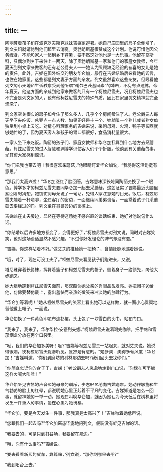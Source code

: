 ```yaml
---
---
---
```

title: 一
---




陶丽带着孩子们在波克罗夫斯克妹妹吉娣家避暑。她自己庄园里的房子全倒塌了，列文夫妇就请她到他们那里去消夏。奥勃朗斯基很赞成这个计划。他说可惜他因公务缠身，不能和家人一起到乡下避暑，要不然这对他也是一大乐事。他留在莫斯科，只偶尔到乡下来住上一两天。除了奥勃朗斯基一家和他们的家庭女教师，今年夏天到列文家来做客的还有老公爵夫人——她认为照顾缺乏经验的有喜的女儿是她的责任。此外，吉娣在国外结交的朋友华仑加，履行在吉娣结婚后来看她的诺言，也住在她家里。这些都是列文妻子方面的亲友。列文虽然喜欢这些亲友，但眼看他列文的小天地和生活秩序受到他所谓“谢尔巴茨基因素”的冲击，不免有点遗憾。今年夏天，他这方面的亲戚到他家来做客的只有一个柯兹尼雪夫，况且柯兹尼雪夫也不完全是列文家的人，他有他柯兹尼雪夫的特殊气质，因此在家里列文精神就完全湮没了。

列文家空关很久的房子如今住了那么多人，几乎个个房间都住了人。老公爵夫人每天坐下来吃饭，总要点一点人数。如果正好是十三个，她就叫一个孙儿或者孙女单独坐到小桌上去吃。对精心料理家务的吉娣来说，采购母鸡、火鸡、鸭子等东西就够她忙的了，因为夏天客人和孩子的胃口都很好，食品消耗量很大。

一家人坐下来吃饭。陶丽的孩子们、家庭女教师和华仑加打算到什么地方去采蘑菇。柯兹尼雪夫的过人智慧和渊博学识使客人们个个折服。他谈到有关蘑菇的事，尤其使大家感到惊讶。

“你们把我也带去吧！我很喜欢采蘑菇，”他眼睛盯着华仑加说，“我觉得这活动挺有意思。”

“那我们太高兴啦！”华仑加涨红了脸回答。吉娣意味深长地同陶丽交换了一个眼色。博学多才的柯兹尼雪夫要同华仑加一起去采蘑菇，这就证实了吉娣最近头脑里萦回着的猜想。她慌忙同母亲说了一句话，免得人家注意她的目光。饭后，柯兹尼雪夫端着一杯咖啡，坐在客厅的窗边，一面继续同弟弟谈话，一面望着孩子们采蘑菇去要经过的门。列文坐在哥哥旁边的窗槛上。

吉娣站在丈夫旁边，显然在等待这场她不感兴趣的谈话结束，她好对他说句什么话。

“你结婚以后许多地方都变了，变得更好了，”柯兹尼雪夫对列文说，同时对吉娣笑笑，他对这场谈话显然不感兴趣，“不过你好发怪论的脾气却没有变。”

“吉娣，你这样站着不好。”做丈夫的推给她一把椅子，含情脉脉地瞧着她说。

“哦，对了，现在可没工夫了。”柯兹尼雪夫看见孩子们跑进来，又说。

塔尼雅穿着长筒袜，挥舞着篮子和柯兹尼雪夫的帽子，侧着身子一路领先，向他大步跑来。

她大胆地跑到柯兹尼雪夫面前，那双酷似她父亲的秀眼晶晶发亮。她把帽子送给他，仿佛要替他戴上，露出羞怯而亲热的微笑来冲淡她的放肆行为。

“华仑加等着呢！”她从柯兹尼雪夫的笑容上看出她可以这样做，就一面小心翼翼地替他戴上帽子，一面说。

华仑加换了一件黄色印花布连衫裙，头上包了一块雪白的头巾，站在门口。

“我来了，我来了，华尔华拉·安德列夫娜。”柯兹尼雪夫说着喝完咖啡，把手帕和雪茄烟盒分放在两个口袋里。

“呦，我们的华仑加多美呀！呃?”吉娣等柯兹尼雪夫一站起来，就对丈夫说。她说得很响，使柯兹尼雪夫能够听见，显然是有意的。“她多美，美得多有风度！华仑加！”吉娣叫道。“你们到磨坊的树林那边去吗?我们回头去找你们。”

“你简直忘记你的身子了，吉娣！”老公爵夫人急急地走到门口说，“你现在可不能这样大喊大叫哇！”

华仑加听见吉娣的声音和她母亲的训斥，步态轻盈地向吉娣跑来。她动作敏捷和生气勃勃的脸上的红晕，都说明她心里正起着不平凡的变化。吉娣知道是怎么一回事，就留神她的一举一动。她现在叫唤华仑加，就因为她认为今天饭后在树林里将发生一件重大的事情，她在心里为她祝福。

“华仑加，要是今天发生一件事，那我真是太高兴了！”吉娣吻着她低声说。

“您跟我们一起去吗?”华仑加窘态毕露地问列文，假装没有听见吉娣的话。

“我要去的，可是只到打谷场，我要留在那边。”

“哦，你有什么事吗?”吉娣说。

“要去看看新买的货车，算算账，”列文说，“那你到哪里去啊?”

“我到阳台上去。”